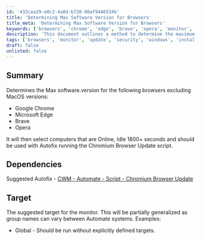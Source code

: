```yaml
---
id: '432cea29-e0c2-4a8d-b728-08af9446534b'
title: 'Determining Max Software Version for Browsers'
title_meta: 'Determining Max Software Version for Browsers'
keywords: ['browsers', 'chrome', 'edge', 'brave', 'opera', 'monitor', 'update']
description: 'This document outlines a method to determine the maximum software version for various browsers including Google Chrome, Microsoft Edge, Brave, and Opera, while excluding MacOS versions. It also provides guidance on selecting online computers that have been idle for over 1800 seconds, and suggests using this with the Autofix running the Chromium Browser Update script.'
tags: ['browsers', 'monitor', 'update', 'security', 'windows', 'installation']
draft: false
unlisted: false
---
```

## Summary

Determines the Max software.version for the following browsers excluding MacOS versions:

- Google Chrome
- Microsoft Edge
- Brave
- Opera

It will then select computers that are Online, Idle 1800+ seconds and should be used with Autofix running the Chromium Browser Update script.

## Dependencies

Suggested Autofix - [CWM - Automate - Script - Chromium Browser Update](https://proval.itglue.com/DOC-5078775-9595566)

## Target

The suggested target for the monitor. This will be partially generalized as group names can vary between Automate systems. Examples:

- Global - Should be run without explicitly defined targets.











